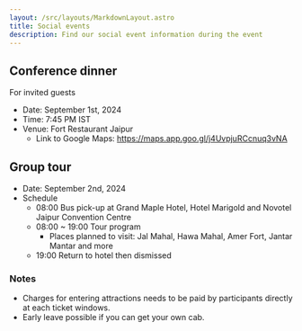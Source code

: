 ```yaml
---
layout: /src/layouts/MarkdownLayout.astro
title: Social events
description: Find our social event information during the event
---
```


## Conference dinner

For invited guests

- Date: September 1st, 2024
- Time: 7:45 PM IST
- Venue: Fort Restaurant Jaipur
  - Link to Google Maps: https://maps.app.goo.gl/j4UvpjuRCcnuq3vNA

## Group tour

- Date: September 2nd, 2024
- Schedule
  - 08:00 Bus pick-up at Grand Maple Hotel, Hotel Marigold and Novotel Jaipur Convention Centre
  - 08:00 ~ 19:00 Tour program
    - Places planned to visit: Jal Mahal, Hawa Mahal, Amer Fort, Jantar Mantar and more 
  - 19:00 Return to hotel then dismissed 

### Notes
- Charges for entering attractions needs to be paid by participants directly at each ticket windows.
- Early leave possible if you can get your own cab.